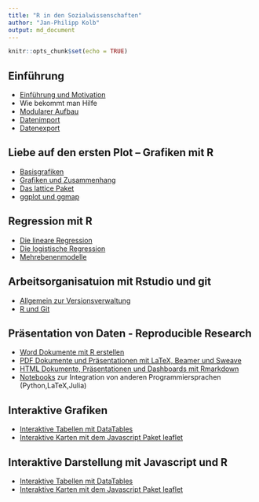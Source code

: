 ```yaml
---
title: "R in den Sozialwissenschaften"
author: "Jan-Philipp Kolb"
output: md_document
---
```


```r
knitr::opts_chunk$set(echo = TRUE)
```


## Einführung

- [Einführung und Motivation](https://japhilko.github.io/RSocialScience/intro/) 
- Wie bekommt man Hilfe
- [Modularer Aufbau](https://github.com/Japhilko/RInterfaces/blob/master/tutorial/Aufgabe_Zusatzpakete.md)
- [Datenimport](https://japhilko.github.io/RSocialScience/import/) 
- [Datenexport](https://japhilko.github.io/RSocialScience/export/) 

## Liebe auf den ersten Plot – Grafiken mit R	
   
- [Basisgrafiken](https://japhilko.github.io/RSocialScience/simpleGraphics/) 
- [Grafiken und Zusammenhang](https://github.com/Japhilko/IntroR/blob/master/2017/slides/Multidimensional.md)
- [Das lattice Paket](https://github.com/Japhilko/IntroR/blob/master/2017/slides/LatticePaket.md)   
- [ggplot und ggmap]()


## Regression mit R

- [Die lineare Regression](https://github.com/Japhilko/IntroR/blob/master/2017/slides/LineareRegression.md)   
- [Die logistische Regression](https://github.com/Japhilko/IntroR/blob/master/2017/slides/logistischeRegression.md)   
- [Mehrebenenmodelle](slides/multilevel.html)

## Arbeitsorganisatuion mit Rstudio und git

- [Allgemein zur Versionsverwaltung](slides/Versionsverwaltung.md) 
- [R und Git](slides/Rgit.md) 

## Präsentation von Daten - Reproducible Research

- [Word Dokumente mit R erstellen](slides/R2word.md) 
- [PDF Dokumente und Präsentationen mit LaTeX, Beamer und Sweave](slides/R2pdf.md) 
- [HTML Dokumente, Präsentationen und Dashboards mit Rmarkdown](slides/Rmarkdown.md) 
- [Notebooks](slides/Notebooks.md) zur Integration von anderen Programmiersprachen (Python,LaTeX,Julia) 

## Interaktive Grafiken

- [Interaktive Tabellen mit DataTables](https://github.com/Japhilko/RInterfaces/blob/master/slides/DataTables.md) 
- [Interaktive Karten mit dem Javascript Paket leaflet](https://github.com/Japhilko/RInterfaces/blob/master/slides/leaflet.md) 

## Interaktive Darstellung mit Javascript und R

- [Interaktive Tabellen mit DataTables](https://github.com/Japhilko/RInterfaces/blob/master/slides/DataTables.md) 
- [Interaktive Karten mit dem Javascript Paket leaflet](https://github.com/Japhilko/RInterfaces/blob/master/slides/leaflet.md) 
